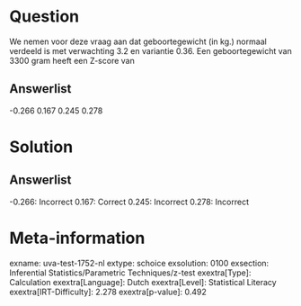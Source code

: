 Question
========

We nemen voor deze vraag aan dat geboortegewicht (in kg.) normaal
verdeeld is met verwachting 3.2 en variantie 0.36. Een geboortegewicht
van 3300 gram heeft een Z-score van

Answerlist
----------

-0.266
0.167
0.245
0.278

Solution
========

Answerlist
----------

-0.266: Incorrect
0.167: Correct
0.245: Incorrect
0.278: Incorrect

Meta-information
================
exname: uva-test-1752-nl
extype: schoice
exsolution: 0100
exsection: Inferential Statistics/Parametric Techniques/z-test
exextra[Type]: Calculation
exextra[Language]: Dutch
exextra[Level]: Statistical Literacy
exextra[IRT-Difficulty]: 2.278
exextra[p-value]: 0.492
